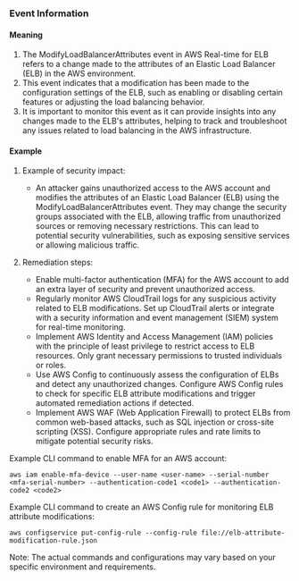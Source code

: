 
### Event Information

#### Meaning

1. The ModifyLoadBalancerAttributes event in AWS Real-time for ELB refers to a change made to the attributes of an Elastic Load Balancer (ELB) in the AWS environment.
2. This event indicates that a modification has been made to the configuration settings of the ELB, such as enabling or disabling certain features or adjusting the load balancing behavior.
3. It is important to monitor this event as it can provide insights into any changes made to the ELB's attributes, helping to track and troubleshoot any issues related to load balancing in the AWS infrastructure.

#### Example

1. Example of security impact: 
   - An attacker gains unauthorized access to the AWS account and modifies the attributes of an Elastic Load Balancer (ELB) using the ModifyLoadBalancerAttributes event. They may change the security groups associated with the ELB, allowing traffic from unauthorized sources or removing necessary restrictions. This can lead to potential security vulnerabilities, such as exposing sensitive services or allowing malicious traffic.

2. Remediation steps:
   - Enable multi-factor authentication (MFA) for the AWS account to add an extra layer of security and prevent unauthorized access.
   - Regularly monitor AWS CloudTrail logs for any suspicious activity related to ELB modifications. Set up CloudTrail alerts or integrate with a security information and event management (SIEM) system for real-time monitoring.
   - Implement AWS Identity and Access Management (IAM) policies with the principle of least privilege to restrict access to ELB resources. Only grant necessary permissions to trusted individuals or roles.
   - Use AWS Config to continuously assess the configuration of ELBs and detect any unauthorized changes. Configure AWS Config rules to check for specific ELB attribute modifications and trigger automated remediation actions if detected.
   - Implement AWS WAF (Web Application Firewall) to protect ELBs from common web-based attacks, such as SQL injection or cross-site scripting (XSS). Configure appropriate rules and rate limits to mitigate potential security risks.

Example CLI command to enable MFA for an AWS account:
```
aws iam enable-mfa-device --user-name <user-name> --serial-number <mfa-serial-number> --authentication-code1 <code1> --authentication-code2 <code2>
```

Example CLI command to create an AWS Config rule for monitoring ELB attribute modifications:
```
aws configservice put-config-rule --config-rule file://elb-attribute-modification-rule.json
```

Note: The actual commands and configurations may vary based on your specific environment and requirements.

